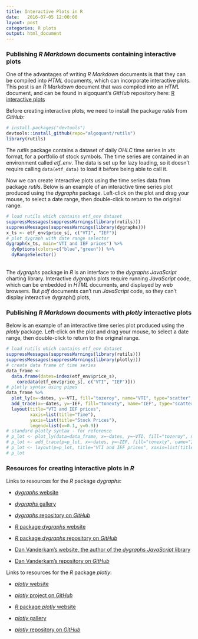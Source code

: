 ```yaml
---
title: Interactive Plots in R
date:   2016-07-05 12:00:00
layout: post
categories: R plots
output: html_document
---
```


### Publishing *R Markdown* documents containing interactive plots

One of the advantages of writing *R Markdown* documents is that they can be compiled into *HTML* documents, which can incorporate interactive plots.  This post is an *R Markdown* document that was compiled into an *HTML* document, and can be found in algoquant's *GitHub* repository here: <a href="https://github.com/algoquant/algoquant.github.io/blob/master/_drafts/2016-07-05-Interactive-Plots-in-R.Rmd" title="R interactive plots" target="_blank"> R interactive plots </a>

Before creating interactive plots, we need to install the package *rutils* from *GitHub*:  
```r
# install.packages("devtools")
devtools::install_github(repo="algoquant/rutils")
library(rutils)
```

The *rutils* package contains a dataset of daily *OHLC* time series in *xts* format, for a portfolio of stock symbols.  The time series are contained in an environment called *etf_env*.  The data is set up for lazy loading, so it doesn't require calling `data(etf_data)` to load it before being able to call it.  

Now we can create interactive plots using the time series data from package *rutils*.  Below is an example of an interactive time series plot produced using the *dygraphs* package.  Left-click on the plot and drag your mouse, to select a date range, then double-click to return to the original range.

```r
# load rutils which contains etf_env dataset
suppressMessages(suppressWarnings(library(rutils)))
suppressMessages(suppressWarnings(library(dygraphs)))
x_ts <- etf_env$price_s[, c("VTI", "IEF")]
# plot dygraph with date range selector
dygraph(x_ts, main="VTI and IEF prices") %>%
  dyOptions(colors=c("blue","green")) %>%
  dyRangeSelector()
```

<br>
The *dygraphs* package in *R* is an interface to the *dygraphs JavaScript* charting library.  Interactive *dygraphs* plots require running *JavaScript* code, which can be embedded in *HTML* documents, and displayed by web browsers.
But *pdf* documents can't run *JavaScript* code, so they can't display interactive dygraph() plots,


### Publishing *R Markdown* documents with *plotly* interactive plots

Below is an example of an interactive time series plot produced using the *plotly* package.  Left-click on the plot and drag your mouse, to select a date range, then double-click to return to the original range.

```r
# load rutils which contains etf_env dataset
suppressMessages(suppressWarnings(library(rutils)))
suppressMessages(suppressWarnings(library(plotly)))
# create data frame of time series
data_frame <-
  data.frame(dates=index(etf_env$price_s),
    coredata(etf_env$price_s[, c("VTI", "IEF")]))
# plotly syntax using pipes
data_frame %>% 
  plot_ly(x=~dates, y=~VTI, fill="tozeroy", name="VTI", type="scatter", mode="lines") %>% 
  add_trace(x=~dates, y=~IEF, fill="tonexty", name="IEF", type="scatter", mode="lines") %>% 
  layout(title="VTI and IEF prices", 
         xaxis=list(title="Time"),
         yaxis=list(title="Stock Prices"),
         legend=list(x=0.1, y=0.9))
# standard plotly syntax - for reference
# p_lot <- plot_ly(data=data_frame, x=~dates, y=~VTI, fill="tozeroy", name="VTI", type="scatter", mode="lines")
# p_lot <- add_trace(p=p_lot, x=~dates, y=~IEF, fill="tonexty", name="IEF", type="scatter", mode="lines")
# p_lot <- layout(p=p_lot, title="VTI and IEF prices", xaxis=list(title="Time"), yaxis=list(title="Stock Prices"), legend=list(x=0.1, y=0.9))
# p_lot
```


### Resources for creating interactive plots in *R*

Links to resources for the *R* package *dygraphs*: 

- <a href="http://dygraphs.com/" target="_blank"> *dygraphs* website </a>

- <a href="http://dygraphs.com/gallery/" target="_blank"> *dygraphs* gallery </a>

- <a href="https://github.com/dygraphs/" target="_blank"> *dygraphs* repository on *GitHub* </a>

- <a href="http://rstudio.github.io/dygraphs/" target="_blank"> *R* package *dygraphs* website </a>

- <a href="https://github.com/rstudio/dygraphs" target="_blank"> *R* package *dygraphs* repository on *GitHub* </a>

- <a href="http://www.danvk.org/" target="_blank"> Dan Vanderkam's website, the author of the *dygraphs JavaScript* library </a>

- <a href="https://github.com/danvk/" target="_blank"> Dan Vanderkam's repository on *GitHub* </a>


Links to resources for the *R* package *plotly*: 

- <a href="https://plot.ly/" target="_blank"> *plotly* website </a>

- <a href="https://github.com/plotly/" target="_blank"> *plotly* project on *GitHub* </a>

- <a href="https://plot.ly/r/" target="_blank"> *R* package *plotly* website </a>

- <a href="http://moderndata.plot.ly/" target="_blank"> *plotly* gallery </a>

- <a href="https://github.com/ropensci/plotly" target="_blank"> *plotly* repository on *GitHub* </a>
